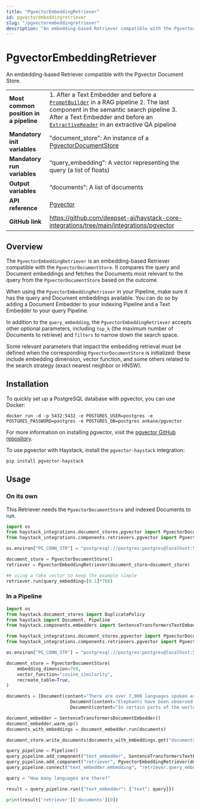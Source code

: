 ```yaml
---
title: "PgvectorEmbeddingRetriever"
id: pgvectorembeddingretriever
slug: "/pgvectorembeddingretriever"
description: "An embedding-based Retriever compatible with the Pgvector Document Store."
---
```


# PgvectorEmbeddingRetriever

An embedding-based Retriever compatible with the Pgvector Document Store.

|                                        |                                                                                                                                                                                                                                                                           |
| :------------------------------------- | :------------------------------------------------------------------------------------------------------------------------------------------------------------------------------------------------------------------------------------------------------------------------ |
| **Most common position in a pipeline** | 1. After a Text Embedder and before a [`PromptBuilder`](/docs/promptbuilder)   in a RAG pipeline 2. The last component in the semantic search pipeline 3. After a Text Embedder and before an [`ExtractiveReader`](/docs/extractivereader)   in an extractive QA pipeline |
| **Mandatory init variables**           | "document_store": An instance of a [PgvectorDocumentStore](../../document-stores/pgvectordocumentstore.mdx)                                                                                                                                                                                     |
| **Mandatory run variables**            | “query_embedding”: A vector representing the query (a list of floats)                                                                                                                                                                                                     |
| **Output variables**                   | “documents”: A list of documents                                                                                                                                                                                                                                          |
| **API reference**                      | [Pgvector](/reference/integrations-pgvector)                                                                                                                                                                                                                                     |
| **GitHub link**                        | https://github.com/deepset-ai/haystack-core-integrations/tree/main/integrations/pgvector                                                                                                                                                                                |

## Overview

The `PgvectorEmbeddingRetriever` is an embedding-based Retriever compatible with the `PgvectorDocumentStore`. It compares the query and Document embeddings and fetches the Documents most relevant to the query from the `PgvectorDocumentStore` based on the outcome.

When using the `PgvectorEmbeddingRetriever` in your Pipeline, make sure it has the query and Document embeddings available. You can do so by adding a Document Embedder to your indexing Pipeline and a Text Embedder to your query Pipeline.

In addition to the `query_embedding`, the `PgvectorEmbeddingRetriever` accepts other optional parameters, including `top_k` (the maximum number of Documents to retrieve) and `filters` to narrow down the search space.

Some relevant parameters that impact the embedding retrieval must be defined when the corresponding `PgvectorDocumentStore` is initialized: these include embedding dimension, vector function, and some others related to the search strategy (exact nearest neighbor or HNSW).

## Installation

To quickly set up a PostgreSQL database with pgvector, you can use Docker:

```shell
docker run -d -p 5432:5432 -e POSTGRES_USER=postgres -e POSTGRES_PASSWORD=postgres -e POSTGRES_DB=postgres ankane/pgvector
```

For more information on installing pgvector, visit the [pgvector GitHub repository](https://github.com/pgvector/pgvector).

To use pgvector with Haystack, install the `pgvector-haystack` integration:

```shell
pip install pgvector-haystack
```

## Usage

### On its own

This Retriever needs the `PgvectorDocumentStore` and indexed Documents to run.

```python
import os
from haystack_integrations.document_stores.pgvector import PgvectorDocumentStore
from haystack_integrations.components.retrievers.pgvector import PgvectorEmbeddingRetriever

os.environ["PG_CONN_STR"] = "postgresql://postgres:postgres@localhost:5432/postgres"

document_store = PgvectorDocumentStore()
retriever = PgvectorEmbeddingRetriever(document_store=document_store)

## using a fake vector to keep the example simple
retriever.run(query_embedding=[0.1]*768)
```

### In a Pipeline

```python
import os
from haystack.document_stores import DuplicatePolicy
from haystack import Document, Pipeline
from haystack.components.embedders import SentenceTransformersTextEmbedder, SentenceTransformersDocumentEmbedder

from haystack_integrations.document_stores.pgvector import PgvectorDocumentStore
from haystack_integrations.components.retrievers.pgvector import PgvectorEmbeddingRetriever

os.environ["PG_CONN_STR"] = "postgresql://postgres:postgres@localhost:5432/postgres"

document_store = PgvectorDocumentStore(
    embedding_dimension=768,
    vector_function="cosine_similarity",
    recreate_table=True,
)

documents = [Document(content="There are over 7,000 languages spoken around the world today."),
						Document(content="Elephants have been observed to behave in a way that indicates a high level of self-awareness, such as recognizing themselves in mirrors."),
						Document(content="In certain parts of the world, like the Maldives, Puerto Rico, and San Diego, you can witness the phenomenon of bioluminescent waves.")]

document_embedder = SentenceTransformersDocumentEmbedder()
document_embedder.warm_up()
documents_with_embeddings = document_embedder.run(documents)

document_store.write_documents(documents_with_embeddings.get("documents"), policy=DuplicatePolicy.OVERWRITE)

query_pipeline = Pipeline()
query_pipeline.add_component("text_embedder", SentenceTransformersTextEmbedder())
query_pipeline.add_component("retriever", PgvectorEmbeddingRetriever(document_store=document_store))
query_pipeline.connect("text_embedder.embedding", "retriever.query_embedding")

query = "How many languages are there?"

result = query_pipeline.run({"text_embedder": {"text": query}})

print(result['retriever']['documents'][0])
```

